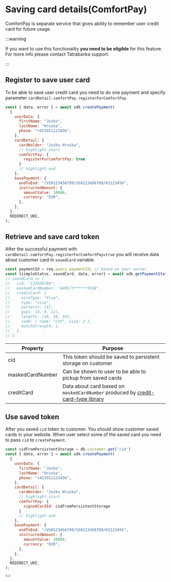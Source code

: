 # Saving card details(ComfortPay)

ComfortPay is separate service that gives ability to remember user credit card for future usage.

:::warning

If you want to use this functionality **you need to be eligible** for this feature. For more info please contact Tatrabanka support.

:::

## Register to save user card

To be able to save user credit card you need to do one payment and specify parameter `cardDetail.comfortPay.registerForComfortPay`.

```javascript
const { data, error } = await sdk.createPayment(
  {
    userData: {
      firstName: "Jozko",
      lastName: "Hruska",
      phone: "+421911123456",
    },
    cardDetail: {
      cardHolder: "Jozko Hruska",
      // highlight-start
      comfortPay: {
        registerForComfortPay: true
      }
      // highlight-end
    },
    basePayment: {
      endToEnd: "/VS0123456789/SS0123456789/KS123456",
      instructedAmount: {
        amountValue: 10000,
        currency: "EUR",
      },
    },
  },
  REDIRECT_URI,
);
```

## Retrieve and save card token

After the successful payment with `cardDetail.comfortPay.registerForComfortPay=true` you will receive data about customer card in `savedCard` variable.

```javascript
const paymentId = req.query.paymentId; // based on your server
const {simpleStatus, savedCard, data, error} = await sdk.getPaymentStatus(paymentId);
// savedCard == {
//   cid: "123456789",
//   maskedCardNumber: "440577******5558",
//   creditCard: {
//     niceType: "Visa",
//     type: "visa",
//     patterns: [4],
//     gaps: [4, 8, 12],
//     lengths: [16, 18, 19],
//     code: { name: "CVV", size: 3 },
//     matchStrength: 1,
//   },
// }
```

| Property         | Purpose                                                                                                                            |
|------------------|------------------------------------------------------------------------------------------------------------------------------------|
| cid              | This token should be saved to persistent storage on customer                                                                      |
| maskedCardNumber | Can be shown to user to be able to pickup from saved cards                                                                        |
| creditCard       | Data about card based on `maskedCardNumber` produced by [credit-card-type library](https://www.npmjs.com/package/credit-card-type) |

## Use saved token

After you saved `cid` token to customer. You should show customer saved cards in your website. When user select some of the saved card you need to pass `cid` to `createPayment`.

```javascript
const cidFromPersistentStorage = db.customer.get('cid')
const { data, error } = await sdk.createPayment(
  {
    userData: {
      firstName: "Jozko",
      lastName: "Hruska",
      phone: "+421911123456",
    },
    cardDetail: {
      cardHolder: "Jozko Hruska",
      // highlight-start
      comfortPay: {
        signedCardId: cidFromPersistentStorage
      }
      // highlight-end
    },
    basePayment: {
      endToEnd: "/VS0123456789/SS0123456789/KS123456",
      instructedAmount: {
        amountValue: 10000,
        currency: "EUR",
      },
    },
  },
  REDIRECT_URI,
);
```

<Button label="See full API reference" link="/docs/api/get-payment-intent-status"/>